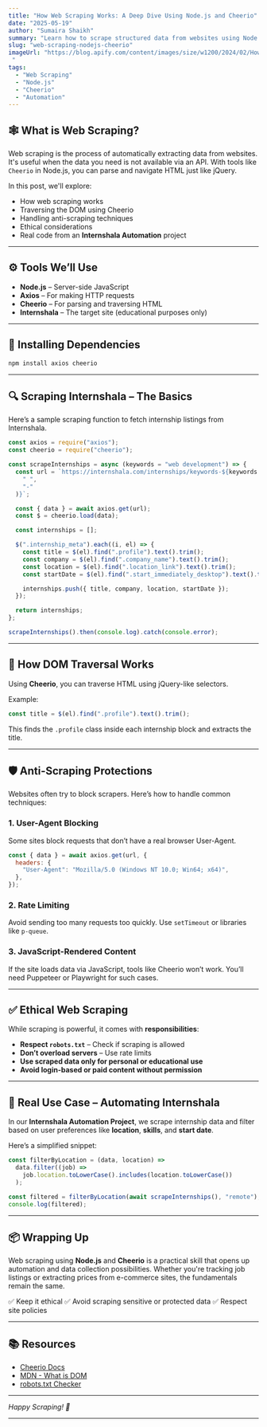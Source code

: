 ```yaml
---
title: "How Web Scraping Works: A Deep Dive Using Node.js and Cheerio"
date: "2025-05-19"
author: "Sumaira Shaikh"
summary: "Learn how to scrape structured data from websites using Node.js and Cheerio, with real examples from an Internshala Automation project."
slug: "web-scraping-nodejs-cheerio"
imageUrl: "https://blog.apify.com/content/images/size/w1200/2024/02/How-to-efficiently-scrape-any-website-with-Cheerio-Scraper-1.png
 "
tags:
  - "Web Scraping"
  - "Node.js"
  - "Cheerio"
  - "Automation"
---
```


## 🕸️ What is Web Scraping?

Web scraping is the process of automatically extracting data from websites. It's useful when the data you need is not available via an API. With tools like `Cheerio` in Node.js, you can parse and navigate HTML just like jQuery.

In this post, we'll explore:

- How web scraping works
- Traversing the DOM using Cheerio
- Handling anti-scraping techniques
- Ethical considerations
- Real code from an **Internshala Automation** project

---

## ⚙️ Tools We’ll Use

- **Node.js** – Server-side JavaScript
- **Axios** – For making HTTP requests
- **Cheerio** – For parsing and traversing HTML
- **Internshala** – The target site (educational purposes only)

---

## 📄 Installing Dependencies

```bash
npm install axios cheerio
```

---

## 🔍 Scraping Internshala – The Basics

Here’s a sample scraping function to fetch internship listings from Internshala.

```js
const axios = require("axios");
const cheerio = require("cheerio");

const scrapeInternships = async (keywords = "web development") => {
  const url = `https://internshala.com/internships/keywords-${keywords.replace(
    " ",
    "-"
  )}`;

  const { data } = await axios.get(url);
  const $ = cheerio.load(data);

  const internships = [];

  $(".internship_meta").each((i, el) => {
    const title = $(el).find(".profile").text().trim();
    const company = $(el).find(".company_name").text().trim();
    const location = $(el).find(".location_link").text().trim();
    const startDate = $(el).find(".start_immediately_desktop").text().trim();

    internships.push({ title, company, location, startDate });
  });

  return internships;
};

scrapeInternships().then(console.log).catch(console.error);
```

---

## 🧭 How DOM Traversal Works

Using **Cheerio**, you can traverse HTML using jQuery-like selectors.

Example:

```js
const title = $(el).find(".profile").text().trim();
```

This finds the `.profile` class inside each internship block and extracts the title.

---

## 🛡️ Anti-Scraping Protections

Websites often try to block scrapers. Here’s how to handle common techniques:

### 1. **User-Agent Blocking**

Some sites block requests that don’t have a real browser User-Agent.

```js
const { data } = await axios.get(url, {
  headers: {
    "User-Agent": "Mozilla/5.0 (Windows NT 10.0; Win64; x64)",
  },
});
```

### 2. **Rate Limiting**

Avoid sending too many requests too quickly. Use `setTimeout` or libraries like `p-queue`.

### 3. **JavaScript-Rendered Content**

If the site loads data via JavaScript, tools like Cheerio won’t work. You’ll need Puppeteer or Playwright for such cases.

---

## ✅ Ethical Web Scraping

While scraping is powerful, it comes with **responsibilities**:

- **Respect `robots.txt`** – Check if scraping is allowed
- **Don’t overload servers** – Use rate limits
- **Use scraped data only for personal or educational use**
- **Avoid login-based or paid content without permission**

---

## 🧪 Real Use Case – Automating Internshala

In our **Internshala Automation Project**, we scrape internship data and filter based on user preferences like **location**, **skills**, and **start date**.

Here’s a simplified snippet:

```js
const filterByLocation = (data, location) =>
  data.filter((job) =>
    job.location.toLowerCase().includes(location.toLowerCase())
  );

const filtered = filterByLocation(await scrapeInternships(), "remote");
console.log(filtered);
```

---

## 📦 Wrapping Up

Web scraping using **Node.js** and **Cheerio** is a practical skill that opens up automation and data collection possibilities. Whether you're tracking job listings or extracting prices from e-commerce sites, the fundamentals remain the same.

✅ Keep it ethical
✅ Avoid scraping sensitive or protected data
✅ Respect site policies

---

## 📚 Resources

- [Cheerio Docs](https://cheerio.js.org/)
- [MDN - What is DOM](https://developer.mozilla.org/en-US/docs/Web/API/Document_Object_Model/Introduction)
- [robots.txt Checker](https://www.robotstxt.org/)

---

_Happy Scraping! 🚀_

---
